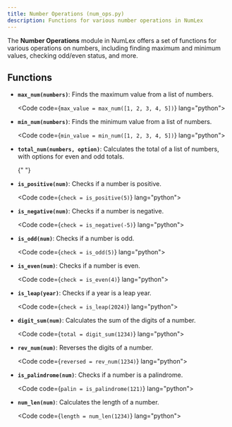 ```yaml
---
title: Number Operations (num_ops.py)
description: Functions for various number operations in NumLex
---
```



The **Number Operations** module in NumLex offers a set of functions for various operations on numbers, including finding maximum and minimum values, checking odd/even status, and more.

## Functions

- **`max_num(numbers)`**: Finds the maximum value from a list of numbers.

  <Code code={`max_value = max_num([1, 2, 3, 4, 5])`} lang="python"></Code>

- **`min_num(numbers)`**: Finds the minimum value from a list of numbers.

  <Code code={`min_value = min_num([1, 2, 3, 4, 5])`} lang="python"></Code>

- **`total_num(numbers, option)`**: Calculates the total of a list of numbers, with options for even and odd totals.

  {" "}

  <Tabs>
    <TabItem label="Even Numbers">
      <Code code={`total = total_num([1, 2, 3, 4, 5], 'even')`} lang="python"></Code>
    </TabItem>
    <TabItem label="Odd Numbers">
      <Code code={`total = total_num([1, 2, 3, 4, 5], 'odd')`} lang="python"></Code>
    </TabItem>
    <TabItem label="Simple (Default)">
      <Code code={`total = total_num([1, 2, 3, 4, 5], 'Simple')`} lang="python"></Code>
    </TabItem>
  </Tabs>

- **`is_positive(num)`**: Checks if a number is positive.

  <Code code={`check = is_positive(5)`} lang="python"></Code>

- **`is_negative(num)`**: Checks if a number is negative.

  <Code code={`check = is_negative(-5)`} lang="python"></Code>

- **`is_odd(num)`**: Checks if a number is odd.

  <Code code={`check = is_odd(5)`} lang="python"></Code>

- **`is_even(num)`**: Checks if a number is even.

  <Code code={`check = is_even(4)`} lang="python"></Code>

- **`is_leap(year)`**: Checks if a year is a leap year.

  <Code code={`check = is_leap(2024)`} lang="python"></Code>

- **`digit_sum(num)`**: Calculates the sum of the digits of a number.

  <Code code={`total = digit_sum(1234)`} lang="python"></Code>

- **`rev_num(num)`**: Reverses the digits of a number.

  <Code code={`reversed = rev_num(1234)`} lang="python"></Code>

- **`is_palindrome(num)`**: Checks if a number is a palindrome.

  <Code code={`palin = is_palindrome(121)`} lang="python"></Code>

- **`num_len(num)`**: Calculates the length of a number.

  <Code code={`length = num_len(1234)`} lang="python"></Code>
